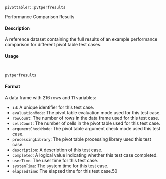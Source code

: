 ``pivottabler::pvtperfresults``

Performance Comparison Results

#### Description

A reference dataset containing the full results of an example performance comparison for different
pivot table test cases.

#### Usage
<pre><code>

pvtperfresults
</code></pre>

#### Format
A data frame with 216 rows and 11 variables:

* ``id``: A unique identifier for this test case.
* ``evaluationMode``: The pivot table evaluation mode used for this test case.
* ``rowCount``: The number of rows in the data frame used for this test case.
* ``cellCount``: The number of cells in the pivot table used for this test case.
* ``argumentCheckMode``: The pivot table argument check mode used this test case.
* ``processingLibrary``: The pivot table processing library used this test case.
* ``description``: A description of this test case.
* ``completed``: A logical value indicating whether this test case completed.
* ``userTime``: The user time for this test case.
* ``systemTime``: The system time for this test case.
* ``elapsedTime``: The elapsed time for this test case.50

